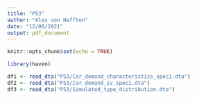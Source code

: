 ```yaml
---
title: "PS3"
author: "Alex von Hafften"
date: "12/06/2021"
output: pdf_document
---
```


```r
knitr::opts_chunk$set(echo = TRUE)

library(haven)

df1 <- read_dta("PS3/Car_demand_characteristics_spec1.dta")
df2 <- read_dta("PS3/Car_demand_iv_spec1.dta")
df3 <- read_dta("PS3/Simulated_type_distribution.dta")

```



